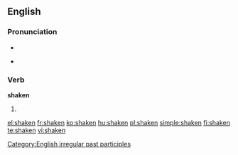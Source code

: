 ==English==

===Pronunciation===
* {{IPA|/'ʃeɪkən/}}
* {{audio|en-us-shaken.ogg|Audio (US)}}
*: {{rhymes|eɪkən}}

===Verb===
'''shaken'''

# {{past participle of|[[shake]]}}

[[Category:English irregular past participles]]

[[el:shaken]]
[[fr:shaken]]
[[ko:shaken]]
[[hu:shaken]]
[[pl:shaken]]
[[simple:shaken]]
[[fi:shaken]]
[[te:shaken]]
[[vi:shaken]]